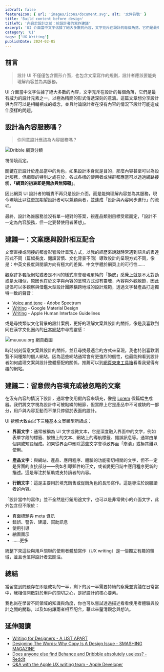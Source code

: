 ```yaml
---
isDraft: false
featureIcon: { url: 'images/icons/document.svg', alt: '文件符號' }
title: 'Build content before design'
titleTC: '內容於設計之前：給設計者的寫作建議'
excerpt: 'UI 介面當中文字佔據了絕大多數的內容，文字充斥在設計的每個角落，它們是最有威力的設計元素之一，以極為精簡的形式傳遞深刻的意涵。這篇文章想分享設計與內容可以是相輔相成的概念，並且討論設計者在沒有內容的情況下設計可能造成什麼樣的問題。'
category: 'UI'
tags: ['UX Writing']
publishDate: 2024-02-05
---
```


## 前言

> 設計 UI 不僅僅包含圖形介面，也包含文案寫作的規劃，設計者應該要能夠理解內容並為其服務。

UI 介面當中文字佔據了絕大多數的內容，文字充斥在設計的每個角落，它們是最有威力的設計元素之一，以極為精簡的形式傳遞深刻的意涵。這篇文章想分享設計與內容可以是相輔相成的概念，並且討論設計者在沒有內容的情況下設計可能造成什麼樣的問題。

## 設計為內容服務嗎？

> 你同意設計應該為內容服務嗎？

![Dribble 網頁分類](./dribble.webp 'Dribble 網頁作品時常被詬病過於花俏無用')

視情境而定。

關鍵在於設計於產品當中的角色，如果設計本身就是目的，那麼內容甚至可以為設計服務，但網頁的特別之處在於，各式各樣的使用者或族群都應當可以透過網路接觸，**「網頁的初衷即是開放與無障礙」**。

因此網頁 UI 設計者的職責不再只是設計介面，而是能夠理解內容並為其服務，現今環境比以往更加期望設計者可以兼顧兩者，並達成「設計與內容同步進行」的流程。

最終，設計為誰服務並沒有單一絕對的答案，視產品類別目標受眾而定，「設計不一定為內容服務，但一定要替使用者著想」。

## 建議一：文案應與設計相互配合

文案直接或間接的都會影響設計呈現方式，以我的經歷來說就時常遇到語言的表達形式不同（篇幅長度、閱讀習慣、文化背景不同）導致設計的呈現方式不同，像是：中英文長度與閱讀方向有極大的差異、中文字體於網頁上的可行性……

觀察許多套版網站或者是不同的樣式庫會發現單純的「換皮」感覺上就是不太對勁或是太相似，原因也在於文字與內容的呈現方式沒有靈魂，內容與外觀脫節，因此提倡可以多觀察與借鑑大型設計團隊橫跨地域的設計規範，透過文字替產品打造獨特一致的聲音：

- [Voice and tone](https://spectrum.adobe.com/page/voice-and-tone/) - Adobe Spectrum
- [Writing](https://m2.material.io/design/communication/writing.html#principles) - Google Material Design
- [Writing](https://developer.apple.com/design/human-interface-guidelines/writing) - Apple Human Interface Guidelines

或是尋找類似文化背景的設計案例，更好的理解文案與設計的關係，像是我喜歡到同在漢字文化圈內的[日本網站](https://muuuuu.org/)中尋找靈感：

![muuuuu.org 網頁截圖](./muuu.webp 'muuuuu.org')

時時刻刻留意文案與設計的關係，並且尋找最適合的方式來呈現。我也特別喜歡瀏覽不同種類的個人網站，因為這些網站通常會有更強烈的個性，也最能夠看到設計者如何處理文案與設計整體搭配的關係，推薦可以到[網頁東東工具箱](/toolbox/#%E9%83%A8%E8%90%BD%E6%A0%BC)看看我覺得有趣的網站。

## 建議二：留意假內容填充或被忽略的文案

在沒有內容的情況下設計，通常會使用假內容來填充，像是 [Lorem](https://www.lipsum.com/) 假篇幅生成器。我們將文字視為設計中可被點綴的細節，但實際上它是產品中不可或缺的一部分，用戶與內容互動而不單只停留於表面的設計。

UI 拆解大致由以下三種基本文案類型所組成：

- **界面文字**：通常被稱為 UI 文字或微文本，它是深度融入界面中的文字，例如表單字段的標籤、按鈕上的文本、網站上的導航標籤、錯誤訊息等。通常由單個詞或短語組成。如果從界面中刪除這些文字會導致界面「崩潰」或極其難以使用。

- **產品文字**：與網站、產品、應用程序、體驗的功能密切相關的文字，但不一定是界面的直接部分——例如引導郵件的正文，或者變更日誌中應用程序更新的描述。這是專注於幫助或支持讀者的內容。

- **行銷文字**：這是主要用於填充銷售或促銷角色的長形寫作。這是專注於說服讀者的內容。

「設計當中的寫作」並不全然是行銷用途文字，也可以是非常微小的介面文字，此外包含但不限於：

- 頁面標題與 meta 資訊
- 錯誤、警告、建議、幫助訊息
- 使用引導
- 縮圖圖示
- ……更多

統整下來這些與用戶關聯的使用者體驗寫作（UX writing）是一個獨立有趣的領域，並且也值得設計者去關注。

## 總結

當留意到問題存在即是成功的一半，剩下的另一半需要持續的察覺並實踐在日常當中，我相信開啟對於用戶的關切之心，是好設計的核心要素。

我也尚在學習不同領域的知識與角度，你也可以嘗試透過描述看看使用者體驗與設計之間的關聯，以及如何讓兩者相互配合，藉此來釐清觀念與想法。

## 延伸閱讀

- [Writing for Designers - A LIST APART](https://alistapart.com/article/writing-for-designers-excerpt/)
- [Designing The Words: Why Copy Is A Design Issue - SMASHING MAGAZINE](https://www.smashingmagazine.com/2013/09/why-copy-is-a-design-issue/)
- [Does anyone else find Behance and Dribbble absolutely useless? - Reddit](https://www.reddit.com/r/web_design/comments/oe7dvr/does_anyone_else_find_behance_and_dribbble/)
- [Q&A with the Apple UX writing team - Apple Developer](https://developer.apple.com/news/?id=5mcfho5g&ref=dailydev)
